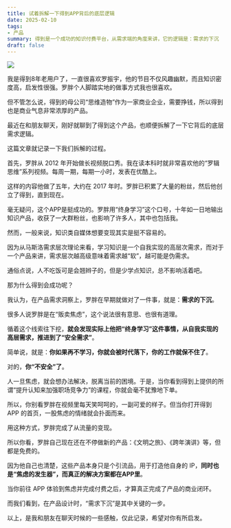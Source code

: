 ```yaml
---
title: 试着拆解一下得到APP背后的底层逻辑
date: 2025-02-10
tags:
- 产品
summary: 得到是一个成功的知识付费平台，从需求端的角度来讲，它的逻辑是：需求的下沉
draft: false
---
```

![](/static/blog/2025-02-10-dedao/dedao.png)


我是得到8年老用户了，一直很喜欢罗振宇，他的节目不仅风趣幽默，而且知识密度高，启发性很强。罗胖个人脚踏实地的做事方式我也很喜欢。

但不管怎么说，得到的母公司“思维造物”作为一家商业企业，需要挣钱，所以得到也是商业气息非常浓厚的产品。

最近在和朋友聊天，刚好就聊到了得到这个产品，也顺便拆解了一下它背后的底层需求逻辑。

这篇文章就记录一下我们拆解的过程。

首先，罗胖从 2012 年开始做长视频脱口秀。我在读本科时就非常喜欢他的“罗辑思维”系列视频。每周一期，每期一小时，发表在优酷上。

这样的内容他做了五年，大约在 2017 年时。罗胖已积累了大量的粉丝，然后他创立了得到，直到现在。

毫无疑问，这个APP是挺成功的。罗胖用“终身学习”这个口号，十年如一日地输出知识产品，收获了一大群粉丝，也影响了许多人，其中也包括我。

然而，一般来说，知识类自媒体想要变现其实是挺不容易的。

因为从马斯洛需求层次理论来看，学习知识是一个自我实现的高层次需求，而对于一个产品来讲，需求层次越高级意味着需求越“软”，越可能是伪需求。

通俗点说，人不吃饭可是会翘辫子的，但是少学点知识，总不影响活着吧。

那为什么得到会成功呢？

我认为，在产品需求洞察上，罗胖在早期就做对了一件事，就是：**需求的下沉**。

很多人说罗胖是在“贩卖焦虑”，这个说法很有意思、也很有道理。

循着这个线索往下挖，**就会发现实际上他把“终身学习”这件事情，从自我实现的高层需求，推进到了“安全需求”**。

简单说，就是：**你如果再不学习，你就会被时代落下，你的工作就保不住了**。

对的，**你“不安全”了**。

人一旦焦虑，就会想办法解决，脱离当前的困境。于是，当你看到得到上提供的所谓“提升认知来加强职场竞争力”的课程，你就会毫不犹豫地下单。

所以，你别看罗胖在视频里每天笑呵呵的，一副可爱的样子。但当你打开得到 APP 的首页，一股焦虑的情绪就会扑面而来。

用这种方式，罗胖完成了从流量的变现。

所以你看，罗胖自己现在还在不停做新的产品：《文明之旅》、《跨年演讲》等，但都是免费的。

因为他自己也清楚，这些产品本身只是个引流品，用于打造他自身的 IP，**同时也是“焦虑的发生器”，而真正的解决方案都在APP里**。

当你前往 APP 体验到焦虑并完成付费之后，才算真正完成了产品的商业闭环。

而我们看到，在产品设计时，“需求下沉”是其中关键的一步。

以上，是我和朋友在聊天时候的一些感触，仅此记录，希望对你有所启发。
